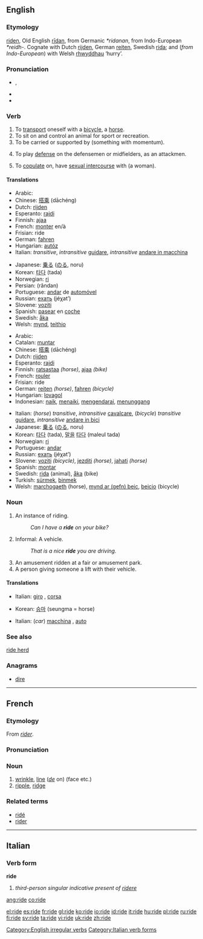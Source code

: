 ==English==

===Etymology===
{{ME.}} [[riden]], Old English [[ridan|rīdan]], from Germanic ''*ridanan'', from Indo-European ''*reidh-''. Cognate with Dutch [[rijden]], German [[reiten]], Swedish [[rida]]; and (''from Indo-European'') with Welsh [[rhwyddhau]] ‘hurry’.

===Pronunciation===
*{{IPA|/raɪd/}}, {{SAMPA|/raId/}}
*{{audio|en-us-ride.ogg|Audio (US)}}
*{{rhymes|aɪd}}

===Verb===
{{en-verb|rides|riding|rode|ridden}} [[Category:English irregular verbs]]

# To [[transport]] oneself with a [[bicycle]], a [[horse]].
# To sit on and control an animal for sport or recreation.
# To be carried or supported by (something with momentum).
# {{lacrosse}} To play [[defense]] on the defensemen or midfielders, as an attackmen.
# To [[copulate]] on, have [[sexual intercourse]] with (a woman). <!--since 1250-->

====Translations====
{{trans-top|in a vehicle}}
*Arabic: {{ARchar|[[ركب]]}} {{IPAchar|(rákeba)}}
*Chinese: [[搭乘]] (dāchéng)
*Dutch: [[rijden]]
*Esperanto: [[rajdi]]
*Finnish: [[ajaa]]
*French: [[monter]] en/à
*Frisian: ride
*German: [[fahren]]
*Hungarian: [[autóz]]
*Italian: ''transitive'', ''intransitive'' [[guidare]], ''intransitive'' [[andare in macchina]]
{{trans-mid}}
*Japanese: [[乗る]] ([[のる]], noru)
*Korean: [[타다]] (tada)
*Norwegian: [[ri]]
*Persian: {{FAchar|[[راندن]]}} (rândan)
*Portuguese: [[andar]] de [[automóvel]]
*Russian: [[ехать]] (jéχat’)
*Slovene: [[voziti]]
*Spanish: [[pasear]] en [[coche]]
*Swedish: [[åka]]
*Welsh: [[mynd]], [[teithio]]
{{trans-bottom}}

{{trans-top|horse, bicycle}}
*Arabic: {{ARchar|[[ركب]]}} {{IPAchar|(rákeba)}}
*Catalan: [[muntar]]
*Chinese: [[搭乘]] (dāchéng)
*Dutch: [[rijden]]
*Esperanto: [[rajdi]]
*Finnish: [[ratsastaa]] ''(horse)'', [[ajaa]] ''(bike)''
*French: [[rouler]]
*Frisian: ride
*German: [[reiten]] ''(horse)'', [[fahren]] ''(bicycle)''
*Hungarian: [[lovagol]]
*Indonesian: [[naik]], [[naik|menaiki]], [[kendara|mengendarai]], [[tunggang|menunggang]]
{{trans-mid}}
*Italian: (''horse'') ''transitive'', ''intransitive'' [[cavalcare]], (''bicycle'') ''transitive'' [[guidare]], ''intransitive'' [[andare in bici]]
*Japanese: [[乗る]] ([[のる]], noru)
*Korean: [[타다]] (tada), [[말|말을]] [[타다]] (maleul tada)
*Norwegian: [[ri]]
*Portuguese: [[andar]]
*Russian: [[ехать]] (jéχat’)
*Slovene: [[voziti]] ''(bicycle)'', [[jezditi]] ''(horse)'', [[jahati]] ''(horse)''
*Spanish: [[montar]]
*Swedish: [[rida]] (animal), [[åka]] (bike)
*Turkish: [[sürmek]], [[binmek]]
*Welsh: [[marchogaeth]] (horse), [[mynd ar (gefn) beic]], [[beicio]] (bicycle)
{{trans-bottom}}

===Noun===
{{en-noun}}

# An instance of riding.
#:''Can I have a '''ride''' on your bike?''
# Informal: A vehicle.
#:''That is a nice '''ride''' you are driving.''
# An amusement ridden at a fair or amusement park.
# A person giving someone a lift with their vehicle.

====Translations====
{{trans-top|instance of riding}}
*Italian: [[giro]] {{m}}, [[corsa]] {{f}}
{{trans-mid}}
*Korean: [[승마]] (seungma = horse)
{{trans-bottom}}

{{trans-top|vehicle}}
*Italian: (''car'') [[macchina]] {{f}}, [[auto]] {{f}}
{{trans-mid}}
{{trans-bottom}}

===See also===
[[ride herd]]

===Anagrams===
*[[dire]]

----

==French==

===Etymology===
From ''[[rider#French|rider]]''.

===Pronunciation===
{{IPA|/ʀid/}}

===Noun===
{{fr-noun-reg|f}}

# [[wrinkle]], [[line]] (''[[de]]'' on) (face etc.)
# [[ripple]], [[ridge]]

===Related terms===
*[[ridé]]
*[[rider]]

----

==Italian==

===Verb form===
'''ride'''

# ''third-person singular indicative present of [[ridere]]''

[[Category:Italian verb forms]]

[[ang:ride]]
[[co:ride]]

[[el:ride]]
[[es:ride]]
[[fr:ride]]
[[gl:ride]]
[[ko:ride]]
[[io:ride]]
[[id:ride]]
[[it:ride]]
[[hu:ride]]
[[pl:ride]]
[[ru:ride]]
[[fi:ride]]
[[sv:ride]]
[[ta:ride]]
[[vi:ride]]
[[uk:ride]]
[[zh:ride]]